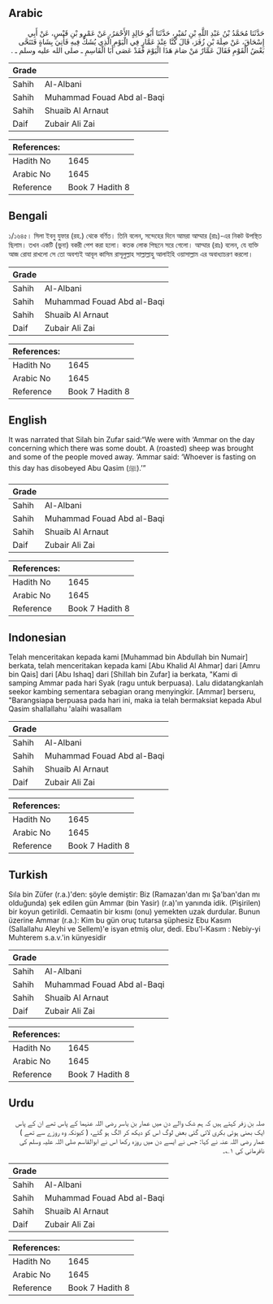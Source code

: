 ## Arabic


<div dir="rtl" lang="ar" style={{fontSize:'larger',backgroundColor:'#f8f9fa',padding:20}}>
حَدَّثَنَا مُحَمَّدُ بْنُ عَبْدِ اللَّهِ بْنِ نُمَيْرٍ، حَدَّثَنَا أَبُو خَالِدٍ الأَحْمَرُ، عَنْ عَمْرِو بْنِ قَيْسٍ، عَنْ أَبِي إِسْحَاقَ، عَنْ صِلَةَ بْنِ زُفَرَ، قَالَ كُنَّا عِنْدَ عَمَّارٍ فِي الْيَوْمِ الَّذِي يُشَكُّ فِيهِ فَأُتِيَ بِشَاةٍ فَتَنَحَّى بَعْضُ الْقَوْمِ فَقَالَ عَمَّارٌ مَنْ صَامَ هَذَا الْيَوْمَ فَقَدْ عَصَى أَبَا الْقَاسِمِ ـ صلى الله عليه وسلم ـ ‏.‏
</div>
<div style={{backgroundColor:'#f8f9fa',padding:20, marginBottom: 10}}><table> <thead> <tr> <th>Grade</th> <th></th> </tr> </thead> <tbody> <tr><td>Sahih</td><td>Al-Albani</td></tr><tr><td>Sahih</td><td>Muhammad Fouad Abd al-Baqi</td></tr><tr><td>Sahih</td><td>Shuaib Al Arnaut</td></tr><tr><td>Daif</td><td>Zubair Ali Zai</td></tr></tbody></table><table> <thead> <tr> <th>References:</th> <th></th> </tr> </thead> <tbody><tr><td>Hadith No</td><td>1645</td></tr><tr><td>Arabic No</td><td>1645</td></tr><tr><td>Reference</td><td>Book 7 Hadith 8</td></tr></tbody></table></div>

## Bengali


<div dir="ltr" lang="bn" style={{fontSize:'larger',backgroundColor:'#f8f9fa',padding:20}}>
১/১৬৪৫। সিলা ইবনু যুফার (রহ.) থেকে বর্ণিত। তিনি বলেন, সন্দেহের দিনে আমরা আম্মার (রাঃ)-এর নিকট উপস্থিত ছিলাম। তখন একটি (ভুনা) বকরী পেশ করা হলো। কতক লোক পিছনে সরে গেলো। আম্মার (রাঃ) বলেন, যে ব্যক্তি আজ রোযা রাখলো সে তো অবশ্যই আবূল কাসিম রাসূলুল্লাহ সাল্লাল্লাহু আলাইহি ওয়াসাল্লাম এর অবাধ্যাচরণ করলো।
</div>
<div style={{backgroundColor:'#f8f9fa',padding:20, marginBottom: 10}}><table> <thead> <tr> <th>Grade</th> <th></th> </tr> </thead> <tbody> <tr><td>Sahih</td><td>Al-Albani</td></tr><tr><td>Sahih</td><td>Muhammad Fouad Abd al-Baqi</td></tr><tr><td>Sahih</td><td>Shuaib Al Arnaut</td></tr><tr><td>Daif</td><td>Zubair Ali Zai</td></tr></tbody></table><table> <thead> <tr> <th>References:</th> <th></th> </tr> </thead> <tbody><tr><td>Hadith No</td><td>1645</td></tr><tr><td>Arabic No</td><td>1645</td></tr><tr><td>Reference</td><td>Book 7 Hadith 8</td></tr></tbody></table></div>

## English


<div dir="ltr" lang="en" style={{fontSize:'larger',backgroundColor:'#f8f9fa',padding:20}}>
It was narrated that Silah bin Zufar said:“We were with ‘Ammar on the day concerning which there was some doubt. A (roasted) sheep was brought and some of the people moved away. ‘Ammar said: ‘Whoever is fasting on this day has disobeyed Abu Qasim (ﷺ).’”
</div>
<div style={{backgroundColor:'#f8f9fa',padding:20, marginBottom: 10}}><table> <thead> <tr> <th>Grade</th> <th></th> </tr> </thead> <tbody> <tr><td>Sahih</td><td>Al-Albani</td></tr><tr><td>Sahih</td><td>Muhammad Fouad Abd al-Baqi</td></tr><tr><td>Sahih</td><td>Shuaib Al Arnaut</td></tr><tr><td>Daif</td><td>Zubair Ali Zai</td></tr></tbody></table><table> <thead> <tr> <th>References:</th> <th></th> </tr> </thead> <tbody><tr><td>Hadith No</td><td>1645</td></tr><tr><td>Arabic No</td><td>1645</td></tr><tr><td>Reference</td><td>Book 7 Hadith 8</td></tr></tbody></table></div>

## Indonesian


<div dir="ltr" lang="id" style={{fontSize:'larger',backgroundColor:'#f8f9fa',padding:20}}>
Telah menceritakan kepada kami [Muhammad bin Abdullah bin Numair] berkata, telah menceritakan kepada kami [Abu Khalid Al Ahmar] dari [Amru bin Qais] dari [Abu Ishaq] dari [Shillah bin Zufar] ia berkata, "Kami di samping Ammar pada hari Syak (ragu untuk berpuasa). Lalu didatangkanlah seekor kambing sementara sebagian orang menyingkir. [Ammar] berseru, "Barangsiapa berpuasa pada hari ini, maka ia telah bermaksiat kepada Abul Qasim shallallahu 'alaihi wasallam
</div>
<div style={{backgroundColor:'#f8f9fa',padding:20, marginBottom: 10}}><table> <thead> <tr> <th>Grade</th> <th></th> </tr> </thead> <tbody> <tr><td>Sahih</td><td>Al-Albani</td></tr><tr><td>Sahih</td><td>Muhammad Fouad Abd al-Baqi</td></tr><tr><td>Sahih</td><td>Shuaib Al Arnaut</td></tr><tr><td>Daif</td><td>Zubair Ali Zai</td></tr></tbody></table><table> <thead> <tr> <th>References:</th> <th></th> </tr> </thead> <tbody><tr><td>Hadith No</td><td>1645</td></tr><tr><td>Arabic No</td><td>1645</td></tr><tr><td>Reference</td><td>Book 7 Hadith 8</td></tr></tbody></table></div>

## Turkish


<div dir="ltr" lang="tr" style={{fontSize:'larger',backgroundColor:'#f8f9fa',padding:20}}>
Sıla bin Züfer (r.a.)'den: şöyle demiştir: Biz (Ramazan'dan mı Şa'ban'dan mı olduğunda) şek edilen gün Ammar (bin Yasir) (r.a)'ın yanında idik. (Pişirilen) bir koyun getirildi. Cemaatin bir kısmı (onu) yemekten uzak durdular. Bunun üzerine Ammar (r.a.): Kim bu gün oruç tutarsa şüphesiz Ebu Kasım (Sallallahu Aleyhi ve Sellem)'e isyan etmiş olur, dedi. Ebu'l-Kasım : Nebiy-yi Muhterem s.a.v.'in künyesidir
</div>
<div style={{backgroundColor:'#f8f9fa',padding:20, marginBottom: 10}}><table> <thead> <tr> <th>Grade</th> <th></th> </tr> </thead> <tbody> <tr><td>Sahih</td><td>Al-Albani</td></tr><tr><td>Sahih</td><td>Muhammad Fouad Abd al-Baqi</td></tr><tr><td>Sahih</td><td>Shuaib Al Arnaut</td></tr><tr><td>Daif</td><td>Zubair Ali Zai</td></tr></tbody></table><table> <thead> <tr> <th>References:</th> <th></th> </tr> </thead> <tbody><tr><td>Hadith No</td><td>1645</td></tr><tr><td>Arabic No</td><td>1645</td></tr><tr><td>Reference</td><td>Book 7 Hadith 8</td></tr></tbody></table></div>

## Urdu


<div dir="rtl" lang="ur" style={{fontSize:'larger',backgroundColor:'#f8f9fa',padding:20}}>
صلہ بن زفر کہتے ہیں کہ ہم شک والے دن میں عمار بن یاسر رضی اللہ عنہما کے پاس تھے ان کے پاس ایک بھنی ہوئی بکری لائی گئی بعض لوگ اس کو دیکھ کر الگ ہو گئے، ( کیونکہ وہ روزے سے تھے ) عمار رضی اللہ عنہ نے کہا: جس نے ایسے دن میں روزہ رکھا اس نے ابوالقاسم صلی اللہ علیہ وسلم کی نافرمانی کی ۱؎۔
</div>
<div style={{backgroundColor:'#f8f9fa',padding:20, marginBottom: 10}}><table> <thead> <tr> <th>Grade</th> <th></th> </tr> </thead> <tbody> <tr><td>Sahih</td><td>Al-Albani</td></tr><tr><td>Sahih</td><td>Muhammad Fouad Abd al-Baqi</td></tr><tr><td>Sahih</td><td>Shuaib Al Arnaut</td></tr><tr><td>Daif</td><td>Zubair Ali Zai</td></tr></tbody></table><table> <thead> <tr> <th>References:</th> <th></th> </tr> </thead> <tbody><tr><td>Hadith No</td><td>1645</td></tr><tr><td>Arabic No</td><td>1645</td></tr><tr><td>Reference</td><td>Book 7 Hadith 8</td></tr></tbody></table></div>